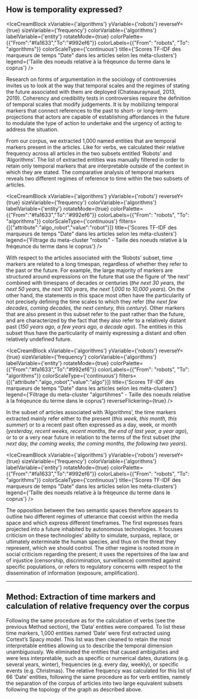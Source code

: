 
## How is temporality expressed?

<IceCreamBlock 
  xVariable={'algorithms'} 
  yVariable={'robots'} 
  reverseY={true} 
  sizeVariable={'frequency'} 
  colorVariable={'algorithms'} 
  labelVariable={'entity'} 
  rotateMode={true} 
  colorPalette={{"From":"#fa1633","To":"#992ef6"}}
  colorLabels={{"From": "robots", "To": "algorithms"}} 
  colorScaleType={'continuous'}
  title={'Scores TF-IDF des marqueurs de temps "Date" dans les articles selon les méta-clusters'}
  legend={'Taille des noeuds relative à la fréqeunce du terme dans le coprus'}
/>

Research on forms of argumentation in the sociology of controversies invites us to look at the way that temporal scales and the regimes of stating the future associated with them are deployed (Chateauraynaud, 2013, 2019). Coherency and credibility tests in controversies require the definition of temporal scales that modify judgements. It is by mobilizing temporal markers that connect references to the past to short- or long-term projections that actors are capable of establishing affordances in the future to modulate the type of action to undertake and the urgency of acting to address the situation.

From our corpus, we extracted 1,000 named entities that are temporal markers present in the articles. Like for verbs, we calculated their relative frequency across all articles in the two subsets entitled ‘Robots’ and ‘Algorithms’. The list of extracted entities was manually filtered in order to retain only temporal markers that are interpretable outside of the context in which they are stated. The comparative analysis of temporal markers reveals two different regimes of reference to time within the two subsets of articles.

<IceCreamBlock 
  xVariable={'algorithms'} 
  yVariable={'robots'} 
  reverseY={true} 
  sizeVariable={'frequency'} 
  colorVariable={'algorithms'} 
  labelVariable={'entity'} 
  rotateMode={true} 
  colorPalette={{"From":"#fa1633","To":"#992ef6"}}
  colorLabels={{"From": "robots", "To": "algorithms"}} 
  colorScaleType={'continuous'}
  filters={[{"attribute":"algo_robot","value":"robot"}]}
  title={'Scores TF-IDF des marqueurs de temps "Date" dans les articles selon les méta-clusters'}
  legend={'Filtrage du meta-cluster "robots" - Taille des noeuds relative à la fréqeunce du terme dans le coprus'}
/>

With respect to the articles associated with the ‘Robots’ subset, time markers are related to a long timespan, regardless of whether they refer to the past or the future. For example, the large majority of markers are structured around expressions on the future that use the figure of ‘the next’ combined with timespans of decades or centuries (*the next 30 years, the next 50 years, the next 100 years, the next 1,000 to 10,000 years*). On the other hand, the statements in this space most often have the particularity of not precisely defining the time scales to which they refer (*the next few decades, coming decades, the next century, this century*). Other markers that are also present in this subset refer to the past rather than the future, and are characterized by the fact that they also refer to a relatively distant past (*150 years ago, a few years ago, a decade ago*). The entities in this subset thus have the particularity of mainly expressing a distant and often relatively undefined future.

<IceCreamBlock 
  xVariable={'algorithms'} 
  yVariable={'robots'} 
  reverseY={true} 
  sizeVariable={'frequency'} 
  colorVariable={'algorithms'} 
  labelVariable={'entity'} 
  rotateMode={true} 
  colorPalette={{"From":"#fa1633","To":"#992ef6"}}
  colorLabels={{"From": "robots", "To": "algorithms"}} 
  colorScaleType={'continuous'}
  filters={[{"attribute":"algo_robot","value":"algo"}]} 
  title={'Scores TF-IDF des marqueurs de temps "Date" dans les articles selon les méta-clusters'} 
  legend={'Filtrage du meta-cluster "algortihmes" - Taille des noeuds relative à la fréqeunce du terme dans le coprus'}
  reverseFlickering={true}
/>

In the subset of articles associated with ‘Algorithms’, the time markers extracted mainly refer either to the present (*this week, this month, this summer*) or to a recent past often expressed as a day, week, or month (*yesterday, recent weeks, recent months, the end of last year, a year ago*), or to or a very near future in relation to the terms of the first subset (*the next day, the coming weeks, the coming months, the following two years*).

<IceCreamBlock 
  xVariable={'algorithms'} 
  yVariable={'robots'} 
  reverseY={true} 
  sizeVariable={'frequency'} 
  colorVariable={'algorithms'} 
  labelVariable={'entity'} 
  rotateMode={true} 
  colorPalette={{"From":"#fa1633","To":"#992ef6"}}
  colorLabels={{"From": "robots", "To": "algorithms"}} 
  colorScaleType={'continuous'}
  title={'Scores TF-IDF des marqueurs de temps "Date" dans les articles selon les méta-clusters'}
  legend={'Taille des noeuds relative à la fréqeunce du terme dans le coprus'}
/>

The opposition between the two semantic spaces therefore appears to outline two different regimes of utterance that coexist within the media space and which express different timeframes. The first expresses fears projected into a future inhabited by autonomous technologies. It focuses criticism on these technologies’ ability to simulate, surpass, replace, or ultimately exterminate the human species, and thus on the threat they represent, which we should control. The other regime is rooted more in social criticism regarding the present; it uses the repertoires of the law and of injustice (censorship, discrimination, surveillance) committed against specific populations, or refers to regulatory concerns with respect to the dissemination of information (exposure, amplification).

---

## Method: Extraction of time markers and calculation of relative frequency over the corpus

Following the same procedure as for the calculation of verbs (see the previous Method section), the ‘Data’ entities were compared. To list these time markers, 1,000 entities named ‘Date’ were first extracted using Cortext’s Spacy model. This list was then cleaned to retain the most interpretable entities allowing us to describe the temporal dimension unambiguously. We eliminated the entities that caused ambiguities and were less interpretable, such as specific or numerical dates, durations (e.g. several years, winter), frequencies (e.g. every day, weekly), or specific events (e.g. Christmas). The relative frequency was calculated for this list of 66 ‘Date’ entities, following the same procedure as for verb entities, namely the separation of the corpus of articles into two large equivalent subsets following the topology of the graph as described above.



